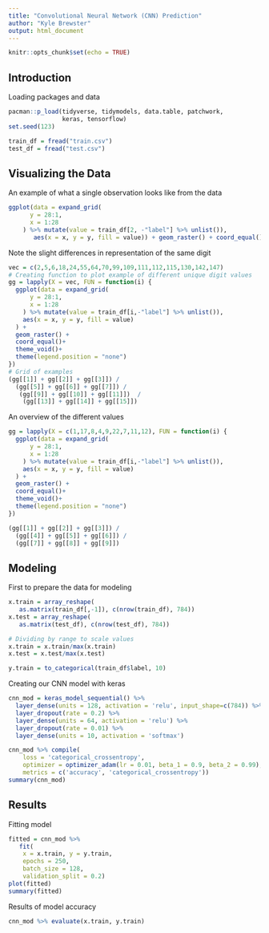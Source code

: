 ```yaml
---
title: "Convolutional Neural Network (CNN) Prediction"
author: "Kyle Brewster"
output: html_document
---
```


```r
knitr::opts_chunk$set(echo = TRUE)
```

## Introduction

Loading packages and data
```r
pacman::p_load(tidyverse, tidymodels, data.table, patchwork,
               keras, tensorflow)
set.seed(123)
```

```r
train_df = fread("train.csv")
test_df = fread("test.csv")
```

## Visualizing the Data

An example of what a single observation looks like from the data
```r
ggplot(data = expand_grid(   
      y = 28:1,
      x = 1:28
    ) %>% mutate(value = train_df[2, -"label"] %>% unlist()),
       aes(x = x, y = y, fill = value)) + geom_raster() + coord_equal()
```

Note the slight differences in representation of the same digit
```r
vec = c(2,5,6,18,24,55,64,70,99,109,111,112,115,130,142,147)
# Creating function to plot example of different unique digit values
gg = lapply(X = vec, FUN = function(i) {
  ggplot(data = expand_grid(
      y = 28:1,
      x = 1:28
    ) %>% mutate(value = train_df[i,-"label"] %>% unlist()),
    aes(x = x, y = y, fill = value)
  ) +
  geom_raster() +
  coord_equal()+
  theme_void()+
  theme(legend.position = "none")
})
# Grid of examples
(gg[[1]] + gg[[2]] + gg[[3]]) /
  (gg[[5]] + gg[[6]] + gg[[7]]) /
   (gg[[9]] + gg[[10]] + gg[[11]])  /
    (gg[[13]] + gg[[14]] + gg[[15]])
```

An overview of the different values
```r
gg = lapply(X = c(1,17,8,4,9,22,7,11,12), FUN = function(i) {
  ggplot(data = expand_grid(
      y = 28:1,
      x = 1:28
    ) %>% mutate(value = train_df[i,-"label"] %>% unlist()),
    aes(x = x, y = y, fill = value)
  ) +
  geom_raster() +
  coord_equal()+
  theme_void()+
  theme(legend.position = "none")
})

(gg[[1]] + gg[[2]] + gg[[3]]) /
  (gg[[4]] + gg[[5]] + gg[[6]]) /
  (gg[[7]] + gg[[8]] + gg[[9]])
```

## Modeling

First to prepare the data for modeling
```r
x.train = array_reshape(
   as.matrix(train_df[,-1]), c(nrow(train_df), 784))
x.test = array_reshape(
   as.matrix(test_df), c(nrow(test_df), 784))

# Dividing by range to scale values
x.train = x.train/max(x.train)
x.test = x.test/max(x.test)

y.train = to_categorical(train_df$label, 10)
```

Creating our CNN model with keras
```r
cnn_mod = keras_model_sequential() %>%
  layer_dense(units = 128, activation = 'relu', input_shape=c(784)) %>% 
  layer_dropout(rate = 0.2) %>%
  layer_dense(units = 64, activation = 'relu') %>%
  layer_dropout(rate = 0.01) %>%
  layer_dense(units = 10, activation = 'softmax')

cnn_mod %>% compile(
    loss = 'categorical_crossentropy',
    optimizer = optimizer_adam(lr = 0.01, beta_1 = 0.9, beta_2 = 0.99),    
    metrics = c('accuracy', 'categorical_crossentropy'))
summary(cnn_mod)
```

## Results

Fitting model
```r
fitted = cnn_mod %>%
   fit(
    x = x.train, y = y.train,
    epochs = 250, 
    batch_size = 128,
    validation_split = 0.2)
plot(fitted)
summary(fitted)
```

Results of model accuracy
```r
cnn_mod %>% evaluate(x.train, y.train)
```

